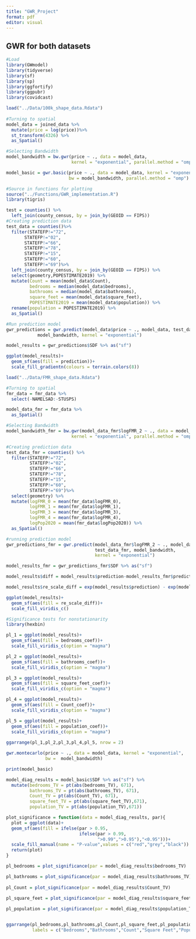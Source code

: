 ```yaml
---
title: "GWR_Project"
format: pdf
editor: visual
---
```


## GWR for both datasets

```r
#Load
library(GWmodel)
library(tidyverse)
library(sf)
library(sp)
library(ggfortify)
library(ggpubr)
library(covidcast)

load("../Data/100k_shape_data.Rdata")
  
#Turning to spatial
model_data = joined_data %>% 
  mutate(price = log(price))%>% 
  st_transform(4326) %>% 
  as_Spatial() 

#Selecting Bandwidth
model_bandwidth = bw.gwr(price ~ ., data = model_data,
                         kernel = "exponential", parallel.method = "omp")

model_basic = gwr.basic(price ~ ., data = model_data, kernel = "exponential",
                        bw = model_bandwidth, parallel.method = "omp")
```


```r
#Source in functions for plotting
source("../Functions/GWR_implementation.R")
library(tigris)

test = counties() %>% 
  left_join(county_census, by = join_by(GEOID == FIPS))
#Creating prediction data
test_data = counties()%>% 
  filter(STATEFP!="72",
       STATEFP!="02",
       STATEFP!="66",
       STATEFP!="78",
       STATEFP!="15",
       STATEFP!="60",
       STATEFP!="69")%>% 
  left_join(county_census, by = join_by(GEOID == FIPS)) %>% 
  select(geometry,POPESTIMATE2019) %>% 
  mutate(Count = mean(model_data$Count),
         bedrooms = median(model_data$bedrooms),
         bathrooms = median(model_data$bathrooms),
         square_feet = mean(model_data$square_feet),
         POPESTIMATE2019 = mean(model_data$population)) %>%
  rename(population = POPESTIMATE2019) %>% 
  as_Spatial()

#Run prediction model
gwr_predictions = gwr.predict(model_data$price ~ ., model_data, test_data, 
            model_bandwidth, kernel = "exponential")

model_results = gwr_predictions$SDF %>% as("sf")

ggplot(model_results)+
  geom_sf(aes(fill = prediction))+
  scale_fill_gradientn(colours = terrain.colors(8))

```

```r
load("../Data/FMR_shape_data.Rdata")

#Turning to spatial
fmr_data = fmr_data %>%
  select(-NAMELSAD:-STUSPS)

model_data_fmr = fmr_data %>%
  as_Spatial()

#Selecting Bandwidth
model_bandwidth_fmr = bw.gwr(model_data_fmr$logFMR_2 ~ ., data = model_data_fmr,
                         kernel = "exponential", parallel.method = "omp")

#Creating prediction data
test_data_fmr = counties() %>% 
  filter(STATEFP!="72",
         STATEFP!="02",
         STATEFP!="66",
         STATEFP!="78",
         STATEFP!="15",
         STATEFP!="60",
         STATEFP!="69")%>% 
  select(geometry) %>% 
  mutate(logFMR_0 = mean(fmr_data$logFMR_0),
         logFMR_1 = mean(fmr_data$logFMR_1),
         logFMR_3 = mean(fmr_data$logFMR_3),
         logFMR_4 = mean(fmr_data$logFMR_4),
         logPop2020 = mean(fmr_data$logPop2020)) %>% 
  as_Spatial()

#running prediction model
gwr_predictions_fmr = gwr.predict(model_data_fmr$logFMR_2 ~ ., model_data_fmr,
                                  test_data_fmr, model_bandwidth, 
                                  kernel = "exponential")

model_results_fmr = gwr_predictions_fmr$SDF %>% as("sf")
```

```r
model_results$diff = model_results$prediction-model_results_fmr$prediction

model_results$re_scale_diff = exp(model_results$prediction) - exp(model_results_fmr$prediction)

ggplot(model_results)+
  geom_sf(aes(fill = re_scale_diff))+
  scale_fill_viridis_c()
```

```r
#Significance tests for nonstationarity 
library(hexbin)

pl_1 = ggplot(model_results)+
  geom_sf(aes(fill = bedrooms_coef))+
  scale_fill_viridis_c(option = "magma")

pl_2 = ggplot(model_results)+
  geom_sf(aes(fill = bathrooms_coef))+
  scale_fill_viridis_c(option = "magma")

pl_3 = ggplot(model_results)+
  geom_sf(aes(fill = square_feet_coef))+
  scale_fill_viridis_c(option = "magma")

pl_4 = ggplot(model_results)+
  geom_sf(aes(fill = Count_coef))+
  scale_fill_viridis_c(option = "magma")

pl_5 = ggplot(model_results)+
  geom_sf(aes(fill = population_coef))+
  scale_fill_viridis_c(option = "magma")
  
ggarrange(pl_1,pl_2,pl_3,pl_4,pl_5, nrow = 2)

gwr.montecarlo(price ~ ., data = model_data, kernel = "exponential", 
               bw =  model_bandwidth)
```

```r
print(model_basic)

model_diag_results = model_basic$SDF %>% as("sf") %>% 
  mutate(bedrooms_TV = pt(abs(bedrooms_TV), 671),
         bathrooms_TV = pt(abs(bathrooms_TV), 671),
         Count_TV = pt(abs(Count_TV), 671),
         square_feet_TV = pt(abs(square_feet_TV),671),
         population_TV = pt(abs(population_TV),671))

plot_significance = function(data = model_diag_results, par){
  plot = ggplot(data)+
  geom_sf(aes(fill = ifelse(par > 0.95,
                            ifelse(par > 0.99, 
                                   ">0.99",">0.95"),"<0.95")))+
  scale_fill_manual(name = "P-value",values = c("red","grey","black"))
  return(plot)
}

pl_bedrooms = plot_significance(par = model_diag_results$bedrooms_TV)

pl_bathrooms = plot_significance(par = model_diag_results$bathrooms_TV)
  
pl_Count = plot_significance(par = model_diag_results$Count_TV)
  
pl_square_feet = plot_significance(par = model_diag_results$square_feet_TV)

pl_population = plot_significance(par = model_diag_results$population_TV)


ggarrange(pl_bedrooms,pl_bathrooms,pl_Count,pl_square_feet,pl_population,nrow = 2,
          labels = c("Bedrooms","Bathrooms","Count","Square Feet","Population"))

```

